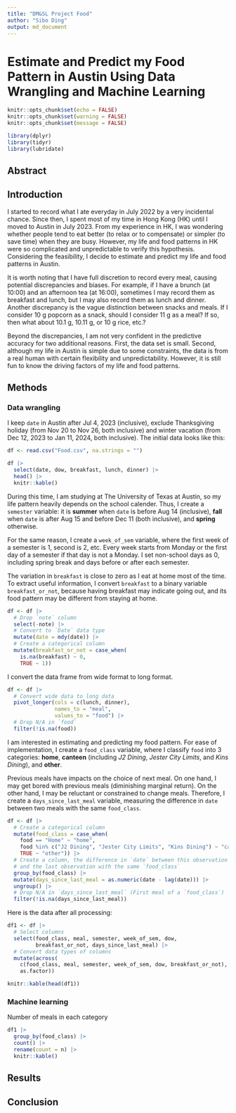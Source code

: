 ```yaml
---
title: "DM&SL Project Food"
author: "Sibo Ding"
output: md_document
---
```


# Estimate and Predict my Food Pattern in Austin Using Data Wrangling and Machine Learning

```r
knitr::opts_chunk$set(echo = FALSE)
knitr::opts_chunk$set(warning = FALSE)
knitr::opts_chunk$set(message = FALSE)

library(dplyr)
library(tidyr)
library(lubridate)
```

## Abstract

## Introduction
I started to record what I ate everyday in July 2022 by a very incidental chance. Since then, I spent most of my time in Hong Kong (HK) until I moved to Austin in July 2023. From my experience in HK, I was wondering whether people tend to eat better (to relax or to compensate) or simpler (to save time) when they are busy. However, my life and food patterns in HK were so complicated and unpredictable to verify this hypothesis. Considering the feasibility, I decide to estimate and predict my life and food patterns in Austin.  

It is worth noting that I have full discretion to record every meal, causing potential discrepancies and biases. For example, if I have a brunch (at 10:00) and an afternoon tea (at 16:00), sometimes I may record them as breakfast and lunch, but I may also record them as lunch and dinner. Another discrepancy is the vague distinction between snacks and meals. If I consider 10 g popcorn as a snack, should I consider 11 g as a meal? If so, then what about 10.1 g, 10.11 g, or 10 g rice, etc.?  

Beyond the discrepancies, I am not very confident in the predictive accuracy for two additional reasons. First, the data set is small. Second, although my life in Austin is simple due to some constraints, the data is from a real human with certain flexibility and unpredictability. However, it is still fun to know the driving factors of my life and food patterns.  

## Methods
### Data wrangling
I keep `date` in Austin after Jul 4, 2023 (inclusive), exclude Thanksgiving holiday (from Nov 20 to Nov 26, both inclusive) and winter vacation (from Dec 12, 2023 to Jan 11, 2024, both inclusive). The initial data looks like this:
```r
df <- read.csv("Food.csv", na.strings = "")

df |>
  select(date, dow, breakfast, lunch, dinner) |>
  head() |>
  knitr::kable()
```

During this time, I am studying at The University of Texas at Austin, so my life pattern heavily depends on the school calender. Thus, I create a `semester` variable: it is **summer** when `date` is before Aug 14 (inclusive), **fall** when `date` is after Aug 15 and before Dec 11 (both inclusive), and **spring** otherwise.  

For the same reason, I create a `week_of_sem` variable, where the first week of a semester is 1, second is 2, etc. Every week starts from Monday or the first day of a semester if that day is not a Monday. I set non-school days as 0, including spring break and days before or after each semester.  

The variation in `breakfast` is close to zero as I eat at home most of the time. To extract useful information, I convert `breakfast` to a binary variable `breakfast_or_not`, because having breakfast may indicate going out, and its food pattern may be different from staying at home.  
```r
df <- df |>
  # Drop `note` column
  select(-note) |>
  # Convert to `Date` data type
  mutate(date = mdy(date)) |>
  # Create a categorical column
  mutate(breakfast_or_not = case_when(
    is.na(breakfast) ~ 0,
    TRUE ~ 1))
```

I convert the data frame from wide format to long format.  
```r
df <- df |>
  # Convert wide data to long data
  pivot_longer(cols = c(lunch, dinner),
               names_to = "meal", 
               values_to = "food") |>
  # Drop N/A in `food`
  filter(!is.na(food))
```

I am interested in estimating and predicting my food pattern. For ease of implementation, I create a `food_class` variable, where I classify `food` into 3 categories: **home**, **canteen** (including *J2 Dining*, *Jester City Limits*, and *Kins Dining*), and **other**.  

Previous meals have impacts on the choice of next meal. On one hand, I may get bored with previous meals (diminishing marginal return). On the other hand, I may be reluctant or constrained to change meals. Therefore, I create a `days_since_last_meal` variable, measuring the difference in `date` between two meals with the same `food_class`.  
```r
df <- df |>
  # Create a categorical column
  mutate(food_class = case_when(
    food == "Home" ~ "home",
    food %in% c("J2 Dining", "Jester City Limits", "Kins Dining") ~ "canteen",
    TRUE ~ "other")) |>
  # Create a column, the difference in `date` between this observation
  # and the last observation with the same `food_class`
  group_by(food_class) |>
  mutate(days_since_last_meal = as.numeric(date - lag(date))) |>
  ungroup() |>
  # Drop N/A in `days_since_last_meal` (First meal of a `food_class`)
  filter(!is.na(days_since_last_meal))
```

Here is the data after all processing:
```r
df1 <- df |>
  # Select columns
  select(food_class, meal, semester, week_of_sem, dow,
         breakfast_or_not, days_since_last_meal) |>
  # Convert data types of columns
  mutate(across(
    c(food_class, meal, semester, week_of_sem, dow, breakfast_or_not),
    as.factor))

knitr::kable(head(df1))
```

### Machine learning
Number of meals in each category  
```r
df1 |>
  group_by(food_class) |>
  count() |>
  rename(count = n) |>
  knitr::kable()
```

## Results




## Conclusion



